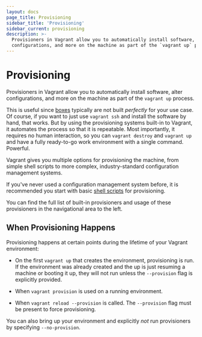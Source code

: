 ```yaml
---
layout: docs
page_title: Provisioning
sidebar_title: 'Provisioning'
sidebar_current: provisioning
description: >-
  Provisioners in Vagrant allow you to automatically install software, alter
  configurations, and more on the machine as part of the `vagrant up` process.
---
```


# Provisioning

Provisioners in Vagrant allow you to automatically install software, alter configurations,
and more on the machine as part of the `vagrant up` process.

This is useful since [boxes](/docs/boxes.html) typically are not
built _perfectly_ for your use case. Of course, if you want to just use
`vagrant ssh` and install the software by hand, that works. But by using
the provisioning systems built-in to Vagrant, it automates the process so
that it is repeatable. Most importantly, it requires no human interaction,
so you can `vagrant destroy` and `vagrant up` and have a fully ready-to-go
work environment with a single command. Powerful.

Vagrant gives you multiple options for provisioning the machine, from
simple shell scripts to more complex, industry-standard configuration
management systems.

If you've never used a configuration management system before, it is
recommended you start with basic [shell scripts](/docs/provisioning/shell.html)
for provisioning.

You can find the full list of built-in provisioners and usage of these
provisioners in the navigational area to the left.

## When Provisioning Happens

Provisioning happens at certain points during the lifetime of your
Vagrant environment:

- On the first `vagrant up` that creates the environment, provisioning is run.
  If the environment was already created and the up is just resuming a machine
  or booting it up, they will not run unless the `--provision` flag is explicitly
  provided.

- When `vagrant provision` is used on a running environment.

- When `vagrant reload --provision` is called. The `--provision` flag must
  be present to force provisioning.

You can also bring up your environment and explicitly _not_ run provisioners
by specifying `--no-provision`.
